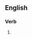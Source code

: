 ==English==

===Verb===
{{head|en|verb form}}

# {{present participle of|en|Mediterraneanize|nocat=1}}
